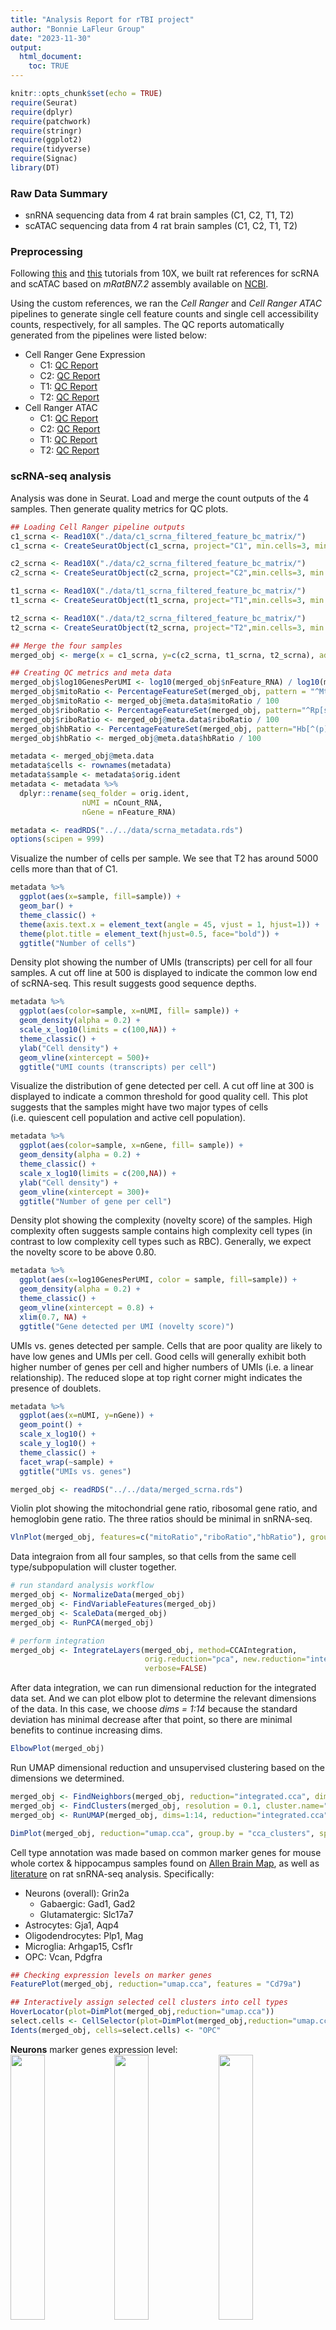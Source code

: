 ```yaml
---
title: "Analysis Report for rTBI project"
author: "Bonnie LaFleur Group"
date: "2023-11-30"
output: 
  html_document:
    toc: TRUE
---
```


```r
knitr::opts_chunk$set(echo = TRUE)
require(Seurat)
require(dplyr)
require(patchwork)
require(stringr)
require(ggplot2)
require(tidyverse)
require(Signac)
library(DT)
```

### Raw Data Summary
* snRNA sequencing data from 4 rat brain samples (C1, C2, T1, T2)
* scATAC sequencing data from 4 rat brain samples (C1, C2, T1, T2)

### Preprocessing
Following [this](https://support.10xgenomics.com/single-cell-gene-expression/software/pipelines/latest/using/tutorial_mr) and [this](https://support.10xgenomics.com/single-cell-multiome-atac-gex/software/pipelines/latest/advanced/references?src=social&lss=linkedin&cnm=soc-li-ra_g-program-li-ra_g-program&cid=7011P000000y072) tutorials from 10X, we built rat references for scRNA and scATAC based on *mRatBN7.2* assembly available on [NCBI](https://www.ncbi.nlm.nih.gov/datasets/genome/GCF_015227675.2/). 

Using the custom references, we ran the *Cell Ranger* and *Cell Ranger ATAC* pipelines to generate single cell feature counts and single cell accessibility counts, respectively, for all samples. The QC reports automatically generated from the pipelines were listed below:

- Cell Ranger Gene Expression
  - C1: [QC Report](https://jackaloppy.github.io/bibb_multiomics/qc_reports/c1_scrna.html)
  - C2: [QC Report](https://jackaloppy.github.io/bibb_multiomics/qc_reports/c2_scrna.html)
  - T1: [QC Report](https://jackaloppy.github.io/bibb_multiomics/qc_reports/t1_scrna.html)
  - T2: [QC Report](https://jackaloppy.github.io/bibb_multiomics/qc_reports/t2_scrna.html)
- Cell Ranger ATAC
  - C1: [QC Report](https://jackaloppy.github.io/bibb_multiomics/qc_reports/c1_scatac.html)
  - C2: [QC Report](https://jackaloppy.github.io/bibb_multiomics/qc_reports/c2_scatac.html)
  - T1: [QC Report](https://jackaloppy.github.io/bibb_multiomics/qc_reports/t1_scatac.html)
  - T2: [QC Report](https://jackaloppy.github.io/bibb_multiomics/qc_reports/t2_scatac.html)


### scRNA-seq analysis
Analysis was done in Seurat.
Load and merge the count outputs of the 4 samples. Then generate quality metrics for QC plots.
```r
## Loading Cell Ranger pipeline outputs
c1_scrna <- Read10X("./data/c1_scrna_filtered_feature_bc_matrix/")
c1_scrna <- CreateSeuratObject(c1_scrna, project="C1", min.cells=3, min.feature=200)

c2_scrna <- Read10X("./data/c2_scrna_filtered_feature_bc_matrix/")
c2_scrna <- CreateSeuratObject(c2_scrna, project="C2",min.cells=3, min.feature=200)

t1_scrna <- Read10X("./data/t1_scrna_filtered_feature_bc_matrix/")
t1_scrna <- CreateSeuratObject(t1_scrna, project="T1",min.cells=3, min.feature=200)

t2_scrna <- Read10X("./data/t2_scrna_filtered_feature_bc_matrix/")
t2_scrna <- CreateSeuratObject(t2_scrna, project="T2",min.cells=3, min.feature=200)

## Merge the four samples
merged_obj <- merge(x = c1_scrna, y=c(c2_scrna, t1_scrna, t2_scrna), add.cell.ids = c("C1","C2","T1","T2"))

## Creating QC metrics and meta data
merged_obj$log10GenesPerUMI <- log10(merged_obj$nFeature_RNA) / log10(merged_obj$nCount_RNA)
merged_obj$mitoRatio <- PercentageFeatureSet(merged_obj, pattern = "^Mt-")
merged_obj$mitoRatio <- merged_obj@meta.data$mitoRatio / 100
merged_obj$riboRatio <- PercentageFeatureSet(merged_obj, pattern="^Rp[sl]")
merged_obj$riboRatio <- merged_obj@meta.data$riboRatio / 100
merged_obj$hbRatio <- PercentageFeatureSet(merged_obj, pattern="Hb[^(p)]")
merged_obj$hbRatio <- merged_obj@meta.data$hbRatio / 100

metadata <- merged_obj@meta.data
metadata$cells <- rownames(metadata)
metadata$sample <- metadata$orig.ident
metadata <- metadata %>%
  dplyr::rename(seq_folder = orig.ident,
                nUMI = nCount_RNA,
                nGene = nFeature_RNA)
```

```r
metadata <- readRDS("../../data/scrna_metadata.rds")
options(scipen = 999)
```

Visualize the number of cells per sample. We see that T2 has around 5000 cells more than that of C1.
```r
metadata %>% 
  ggplot(aes(x=sample, fill=sample)) + 
  geom_bar() +
  theme_classic() +
  theme(axis.text.x = element_text(angle = 45, vjust = 1, hjust=1)) +
  theme(plot.title = element_text(hjust=0.5, face="bold")) +
  ggtitle("Number of cells")
```

Density plot showing the number of UMIs (transcripts) per cell for all four samples. A cut off line at 500 is displayed to indicate the common low end of scRNA-seq. This result suggests good sequence depths. 
```r
metadata %>% 
  ggplot(aes(color=sample, x=nUMI, fill= sample)) + 
  geom_density(alpha = 0.2) + 
  scale_x_log10(limits = c(100,NA)) + 
  theme_classic() +
  ylab("Cell density") +
  geom_vline(xintercept = 500)+
  ggtitle("UMI counts (transcripts) per cell")
```

Visualize the distribution of gene detected per cell. A cut off line at 300 is displayed to indicate a common threshold for good quality cell. This plot suggests that the samples might have two major types of cells (i.e. quiescent cell population and active cell population).
```r
metadata %>% 
  ggplot(aes(color=sample, x=nGene, fill= sample)) + 
  geom_density(alpha = 0.2) + 
  theme_classic() +
  scale_x_log10(limits = c(200,NA)) + 
  ylab("Cell density") +
  geom_vline(xintercept = 300)+
  ggtitle("Number of gene per cell")
```

Density plot showing the complexity (novelty score) of the samples. High complexity often suggests sample contains high complexity cell types (in contrast to low complexity cell types such as RBC). Generally, we expect the novelty score to be above 0.80.
```r
metadata %>%
  ggplot(aes(x=log10GenesPerUMI, color = sample, fill=sample)) +
  geom_density(alpha = 0.2) +
  theme_classic() +
  geom_vline(xintercept = 0.8) +
  xlim(0.7, NA) +
  ggtitle("Gene detected per UMI (novelty score)")
```

UMIs vs. genes detected per sample. Cells that are poor quality are likely to have low genes and UMIs per cell. Good cells will generally exhibit both higher number of genes per cell and higher numbers of UMIs (i.e. a linear relationship). The reduced slope at top right corner might indicates the presence of doublets. 
```r
metadata %>% 
  ggplot(aes(x=nUMI, y=nGene)) + 
  geom_point() + 
  scale_x_log10() + 
  scale_y_log10() + 
  theme_classic() +
  facet_wrap(~sample) +
  ggtitle("UMIs vs. genes")
```

```r
merged_obj <- readRDS("../../data/merged_scrna.rds")
```

Violin plot showing the mitochondrial gene ratio, ribosomal gene ratio, and hemoglobin gene ratio. The three ratios should be minimal in snRNA-seq.
```r
VlnPlot(merged_obj, features=c("mitoRatio","riboRatio","hbRatio"), group.by = "orig.ident")
```

Data integraion from all four samples, so that cells from the same cell type/subpopulation will cluster together.
```r
# run standard analysis workflow
merged_obj <- NormalizeData(merged_obj)
merged_obj <- FindVariableFeatures(merged_obj)
merged_obj <- ScaleData(merged_obj)
merged_obj <- RunPCA(merged_obj)

# perform integration
merged_obj <- IntegrateLayers(merged_obj, method=CCAIntegration, 
                              orig.reduction="pca", new.reduction="integrated.cca",
                              verbose=FALSE)
```

After data integration, we can run dimensional reduction for the integrated data set. And we can plot elbow plot to determine the relevant dimensions of the data. In this case, we choose *dims = 1:14* because the standard deviation has minimal decrease after that point, so there are minimal benefits to continue increasing dims.
```r
ElbowPlot(merged_obj)
```

Run UMAP dimensional reduction and unsupervised clustering based on the dimensions we determined.
```r
merged_obj <- FindNeighbors(merged_obj, reduction="integrated.cca", dims = 1:14)
merged_obj <- FindClusters(merged_obj, resolution = 0.1, cluster.name="cca_clusters")
merged_obj <- RunUMAP(merged_obj, dims=1:14, reduction="integrated.cca", reduction.name="umap.cca")
```

```r
DimPlot(merged_obj, reduction="umap.cca", group.by = "cca_clusters", split.by = "orig.ident")
```


Cell type annotation was made based on common marker genes for mouse whole cortex & hippocampus samples found on [Allen Brain Map](https://celltypes.brain-map.org/rnaseq/mouse_ctx-hpf_10x?selectedVisualization=Heatmap&colorByFeature=Cell+Type&colorByFeatureValue=Gad1), as well as [literature](https://www.ncbi.nlm.nih.gov/pmc/articles/PMC9458645/) on rat snRNA-seq analysis. Specifically:

- Neurons (overall): Grin2a
  - Gabaergic: Gad1, Gad2
  - Glutamatergic: Slc17a7
- Astrocytes: Gja1, Aqp4
- Oligodendrocytes: Plp1, Mag
- Microglia: Arhgap15, Csf1r
- OPC: Vcan, Pdgfra

```r
## Checking expression levels on marker genes
FeaturePlot(merged_obj, reduction="umap.cca", features = "Cd79a")

## Interactively assign selected cell clusters into cell types
HoverLocator(plot=DimPlot(merged_obj,reduction="umap.cca"))
select.cells <- CellSelector(plot=DimPlot(merged_obj,reduction="umap.cca"))
Idents(merged_obj, cells=select.cells) <- "OPC"
```

**Neurons** marker genes expression level:
<div>
  <img src="../../results/scrna_gad1.png" style="width: 33%; float: left;"/>
  <img src="../../results/scrna_slc17a7.png" style="width: 33%; float: left;"/>
  <img src="../../results/scrna_grin2a.png" style="width: 33%; float: left;"/>
  <div style="clear: both;"></div>
</div>

**Astrocytes** marker genes expression level:
<div>
  <img src="../../results/scrna_gja1.png" style="width: 33%; float: left;"/>
  <img src="../../results/scrna_aqp4.png" style="width: 33%; float: left;"/>
  <div style="clear: both;"></div>
</div>

**Oligodendrocytes** marker genes expression level:
<div>
  <img src="../../results/scrna_plp1.png" style="width: 33%; float: left;"/>
  <img src="../../results/scrna_mag.png" style="width: 33%; float: left;"/>
  <div style="clear: both;"></div>
</div>

**Microglia** marker genes expression level:
<div>
  <img src="../../results/scrna_arhgap15.png" style="width: 33%; float: left;"/>
  <img src="../../results/scrna_csf1r.png" style="width: 33%; float: left;"/>
  <div style="clear: both;"></div>
</div>

**OPC** marker genes expression level:
<div>
  <img src="../../results/scrna_vcan.png" style="width: 33%; float: left;"/>
  <img src="../../results/scrna_pdgfra.png" style="width: 33%; float: left;"/>
  <div style="clear: both;"></div>
</div>


Displaying the final annotated UMAP
```r
DimPlot(merged_obj, reduction="umap.cca", split.by = "orig.ident")
```
<div>
  <img src="../../results/annotated_umap_scrna.png" style="width: 100%; float: left;"/>
  <div style="clear: both;"></div>
</div>

Number of cells and proportions for each annotated clusters
<div>
  <img src="../../results/scrna_ncell_cluster.png" style="width: 50%; float: left;"/>
  <img src="../../results/scrna_prop_cluster.png" style="width: 50%; float: left;"/>
  <div style="clear: both;"></div>
</div>

***

Rudramani used [Sctype](https://www.nature.com/articles/s41467-022-28803-w) automated cell-type identification package to annotate brain tissue cell type. The results are shown below:
<div>
  <img src="../../results/rudra_annotation.png" style="width: 100%; float: left;"/>
  <img src="../../results/rudra_ncell.png" style="width: 50%; float: left;"/>
  <img src="../../results/rudra_prop.png" style="width: 50%; float: left;"/>
  <div style="clear: both;"></div>
</div>

### DEGs for T1 vs. C1 and T2 vs. C2.

Here we identified DEGs between T1 vs. C1, and DEGs between T2 vs. C2, within every cell type cluster in the data set. For simplicity, the first annotated map was used because it contains less sub-types. DEGs were filtered by adjusted p-value =< 0.05. Tables were listed below including the gene name as the index, p-value, average log2 fold change, percentage of cells expressing the gene in T1/T2, percent of cells expressing the gene in C1/C2, adjusted p values. 
```r
## Rejoin the layers before performing any differential expression analysis.
merged_obj <- JoinLayers(merged_obj)
Idents(merged_obj) <- "orig.ident"

## Subseting into T1&C1, T2&C2 groups to do pairwise comparison.
TC1 <- subset(merged_obj, idents=c("T1","C1"))
TC2 <- subset(merged_obj, idents=c("T2","C2"))

Idents(TC1) <- "celltype"
Idents(TC2) <- "celltype"

## Do this for all cell type. i.e. changing "Neuron" to other cell types.
tc1_neuron_marker <- TC1 %>% FindMarkers(ident.1 = "T1", subset.ident="Neuron",
                         group.by="orig.ident", assay="RNA", min.pct = 0.25) %>% 
                          dplyr::filter(p_val_adj <= 0.05)
tc2_neuron_marker <- TC2 %>% FindMarkers(ident.1 = "T2", subset.ident="Neuron",
                         group.by="orig.ident", assay="RNA", min.pct = 0.25) %>% 
                          rownames() %>% .[1:50]

```


```r
tc1_neuron_marker <- read.csv("../../results/tc1_neuron_marker.csv", row.names = 1)
tc2_neuron_marker <- read.csv("../../results/tc2_neuron_marker.csv", row.names = 1)
tc1_oligo_marker <- read.csv("../../results/tc1_oligo_marker.csv", row.names = 1)
tc2_oligo_marker <- read.csv("../../results/tc2_oligo_marker.csv", row.names = 1)
tc1_opc_marker <- read.csv("../../results/tc1_opc_marker.csv", row.names = 1)
tc2_opc_marker <- read.csv("../../results/tc2_opc_marker.csv", row.names = 1)
tc1_micro_marker <- read.csv("../../results/tc1_micro_marker.csv", row.names = 1)
tc2_micro_marker <- read.csv("../../results/tc2_micro_marker.csv", row.names = 1)
tc1_astro_marker <- read.csv("../../results/tc1_astro_marker.csv", row.names = 1)
tc2_astro_marker <- read.csv("../../results/tc2_astro_marker.csv", row.names = 1)


DT::datatable(tc1_neuron_marker, colnames = c("p-value","Average Log2FC", "Pct. T1","Pct. C1","adjusted p-value"), caption = "DEGs for T1 vs. C1 within Neuron cluster", options=list(pageLength=5))
DT::datatable(tc2_neuron_marker, colnames = c("p-value","Average Log2FC", "Pct. T2","Pct. C2","adjusted p-value"), caption = "DEGs for T2 vs. C2 within Neuron cluster", options=list(pageLength=5))
DT::datatable(tc1_oligo_marker, colnames = c("p-value","Average Log2FC", "Pct. T1","Pct. C1","adjusted p-value"), caption = "DEGs for T1 vs. C1 within Oligodendrocyte cluster", options=list(pageLength=5))
DT::datatable(tc2_oligo_marker, colnames = c("p-value","Average Log2FC", "Pct. T2","Pct. C2","adjusted p-value"), caption = "DEGs for T2 vs. C2 within Oligodendrocyte cluster", options=list(pageLength=5))
DT::datatable(tc1_opc_marker, colnames = c("p-value","Average Log2FC", "Pct. T1","Pct. C1","adjusted p-value"), caption = "DEGs for T1 vs. C1 within OPC cluster", options=list(pageLength=5))
DT::datatable(tc2_opc_marker, colnames = c("p-value","Average Log2FC", "Pct. T2","Pct. C2","adjusted p-value"), caption = "DEGs for T2 vs. C2 within OPC cluster", options=list(pageLength=5))
DT::datatable(tc1_micro_marker, colnames = c("p-value","Average Log2FC", "Pct. T1","Pct. C1","adjusted p-value"), caption = "DEGs for T1 vs. C1 within Microglia cluster", options=list(pageLength=5))
DT::datatable(tc2_micro_marker, colnames = c("p-value","Average Log2FC", "Pct. T2","Pct. C2","adjusted p-value"), caption = "DEGs for T1 vs. C1 within Microglia cluster", options=list(pageLength=5))
DT::datatable(tc1_astro_marker, colnames = c("p-value","Average Log2FC", "Pct. T1","Pct. C1","adjusted p-value"), caption = "DEGs for T1 vs. C1 within Astrocyte cluster", options=list(pageLength=5))
DT::datatable(tc2_astro_marker, colnames = c("p-value","Average Log2FC", "Pct. T2","Pct. C2","adjusted p-value"), caption = "DEGs for T2 vs. C2 within Astrocyte cluster", options=list(pageLength=5))
```


### scATAC-seq analysis

I loaded the scATAC-seq outputs from 10X pipeline into R and used Signac for analysis.

```r
### Loading required files for Signac. Run this sciprt for every sample.
counts <- Read10X_h5("./data/c1_scatac/filtered_peak_bc_matrix.h5")
metadata <- read.csv(
  file = "./data/c1_scatac/singlecell.csv",
  header = TRUE,
  row.names=1
)
assay <- CreateChromatinAssay(
  counts = counts,
  sep = c(":","-"),
  genome = "mRatBN7.2",
  fragments = "./data/c1_scatac/fragments.tsv.gz",
  min.cells = 1
)
c1 <- CreateSeuratObject(
  counts = assay,
  assay = "peaks",
  project = "C1",
  meta.data = metadata
)
```

Add gene annotations to chromatin data for rat genome. This will allow downstream functions to pull the gene annotation information. 
```r
## Add gene annotations to the object
library(GenomeInfoDb)
gtf <- rtracklayer::import("./data/Rattus_norvegicus.mRatBN7.2.110.filtered.gtf")
gene.coords <- gtf[gtf$type == 'gene']
gene.coords <- keepStandardChromosomes(gene.coords, pruning.mode = 'coarse')

Annotation(c1) <- gene.coords
Annotation(c2) <- gene.coords
Annotation(t1) <- gene.coords
Annotation(t2) <- gene.coords
```

Computing QC metrics following the [tutorial](https://stuartlab.org/signac/articles/pbmc_vignette) from Signac. Pre-processing each sample.
```r
# Computing QC metrics
c1 <- NucleosomeSignal(c1)
c1$nucleosome_group <- ifelse(c1$nucleosome_signal > 4, 'NS > 4', 'NS < 4')
FragmentHistogram(c1, region = '1-1-1000000')

c1 <- TSSEnrichment(c1, fast = FALSE)
c1$high.tss <- ifelse(c1$TSS.enrichment > 2, 'High', 'Low')
TSSPlot(c1, group.by = 'high.tss') + NoLegend()

c1$pct_reads_in_peaks <- c1$peak_region_fragments / c1$passed_filters * 100
c1$blacklist_ratio <- c1$blacklist_region_fragments / c1$peak_region_fragments

## Pre-processing each dataframe before merging
c1 <- FindTopFeatures(c1, min.cutoff = 10)
c1 <- RunTFIDF(c1)
c1 <- RunSVD(c1)
```

Merge the four samples into one dataframe.
```r
## Merge
c1$dataset <- "C1"
c2$dataset <- "C2"
t1$dataset <- "T1"
t2$dataset <- "T2"
merged <- merge(x = c1, y = list(c2, t1, t2), add.cell.ids = c("C1","C2","T1","T2")) 

## Pre-processing merged object before integration
merged <- FindTopFeatures(merged, min.cutoff = 10)
merged <- RunTFIDF(merged)
merged <- RunSVD(merged)
merged <- RunUMAP(merged, dims=2:30, reduction="lsi")
split <- SplitObject(merged, split.by="dataset")

```


Violin plot to show various QC metrics across samples. Detailed explanations shown below.
```r
VlnPlot(
  object = merged,
  features = c('nCount_peaks', 'TSS.enrichment', 'blacklist_ratio', 
               'nucleosome_signal', 'pct_reads_in_peaks'),
  pt.size = 0.1,
  ncol = 5,
  split.by = "dataset"
)
```
<div>
  <img src="../../results/qc_scatac.png" style="width: 100%; float: left;"/>
  <div style="clear: both;"></div>
</div>

- *nCount_peaks*: Total number of fragments in peaks. A measure of cellular sequencing depth / complexity. Cells with **very few reads (i.e. fewer than a few thousands)** may need to be excluded due to low sequencing depth. Cells with **extremely high levels (i.e. tens of thousands)** may represent doublets, nuclei clumps, or other artefacts.
- *TSS.enrichment*: Transcriptional start site (TSS) enrichment score. This score is based on the ratio of fragments centered at the TSS to fragments in TSS-flanking regions. It is a measure of how well an ATAC-seq experiment targets regions around the TSS. Lower scores typically indicate poor targeting and may be characteristic of lower quality ATAC-seq experiments **(i.e. TSS enrichment score < 3)**.
- *blacklist_ratio*: The ENCODE project has provided a list of [blacklist regions](https://github.com/Boyle-Lab/Blacklist), representing reads which are often associated with artefactural signal. A high proportion of reads in these areas (compared to reads mapping to peaks) often indicates technical artifacts in the cells.
- *nucleosome_signal*: This metric quantifies the ratio of mononucleosomal to nucleosome-free fragments in a single cell, based on the histogram of DNA fragment sizes. A strong nucleosome banding pattern corresponding to the length of DNA wrapped around a single nucleosome is expected.
- *pct_reads_in_peaks*: Fraction of fragments in peaks. This metric indicates the proportion of all fragments that fall within ATAC-seq peaks. **Low values (i.e. <15-20%)** can be indicative of low-quality cells or technical artifacts. 

Based on the suggested ranges from *nCount_peaks*, *TSS.enrichment*, and *pct_reads_in_peaks*, as well as warnings from QC reports by 10X pipelines (see Preprocessing section in the report), we have noticed certain aspects that suggest the data may not entirely meet the optimal quality standards typically expected for the scATAC-seq. 

Nonetheless, we proceeded the downstream analysis but the results should be interpreted carefully. First, we completed the integration steps.

```r
## Find intergration anchors.
integration.anchors <- FindIntegrationAnchors(
  object.list = split,
  anchor.features = rownames(split),
  reduction = "rlsi",
  dims = 2:30
)

## Integration
integrated <- IntegrateEmbeddings(
  anchorset = integration.anchors,
  reductions = merged[["lsi"]],
  new.reduction.name = "integrated_lsi",
  dims.to.integrate = 1:30
)

## Dimensional reduction and unsupervised clustering
integrated <- RunUMAP(integrated, reduction = "integrated_lsi", dims = 2:30)
integrated <- FindNeighbors(object = integrated, reduction = 'integrated_lsi', dims = 2:30)
integrated <- FindClusters(object = integrated, verbose = FALSE, algorithm = 3)
DimPlot(integrated, split.by="dataset", group.by = "seurat_clusters")
```
<div>
  <img src="../../results/umap_scatac.png" style="width: 100%; float: left;"/>
  <div style="clear: both;"></div>
</div>


Then we create a gene activity matrix to visualize the activities of canonical marker genes to help interpret out ATAC-seq clusters. Note that the activities will be much noisier than scRNA-seq measurements. 
```r
gene.activities <- GeneActivity(integrated)

# add the gene activity matrix to the Seurat object as a new assay and normalize it
integrated[['RNA']] <- CreateAssayObject(counts = gene.activities)
integrated <- NormalizeData(
  object = integrated,
  assay = 'RNA',
  normalization.method = 'LogNormalize',
  scale.factor = median(integrated$nCount_RNA)
)

DefaultAssay(scatac) <- 'RNA'
FeaturePlot(
  object = scatac,
  features = c('Gad2', 'Gja1', 'Plp1', 'Csf1r', 'Pdgfra'),
  pt.size = 0.1,
  max.cutoff = 'q95',
  ncol = 3
)
```
<div>
  <img src="../../results/scatac_gene.png" style="width: 100%; float: left;"/>
  <div style="clear: both;"></div>
</div>

The gene activities are indeed noisier, which might due to the quality of the scATAC-seq. But we tried to annotated based on the activity levels.
```r
## Actively select or rename idents to cell types
select.cells <- CellSelector(plot=DimPlot(integrated))
Idents(integrated, cells=select.cells) <- "Neurons"

## Show annotated UMAP
DimPlot(integrated, split.by="dataset")
```
<div>
  <img src="../../results/scatac_annotated.png" style="width: 100%; float: left;"/>
  <div style="clear: both;"></div>
</div>

